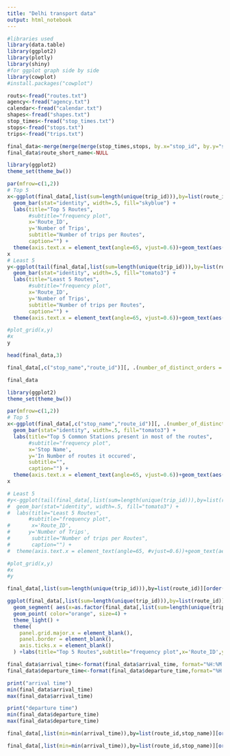 ```yaml
---
title: "Delhi transport data"
output: html_notebook
---
```



```r
#libraries used
library(data.table)
library(ggplot2)
library(plotly)
library(shiny)
#for ggplot graph side by side
library(cowplot)
#install.packages("cowplot")
```


```r
routs<-fread("routes.txt")
agency<-fread("agency.txt")
calendar<-fread("calendar.txt")
shapes<-fread("shapes.txt")
stop_times<-fread("stop_times.txt")
stops<-fread("stops.txt")
trips<-fread("trips.txt")
```

```r
final_data<-merge(merge(merge(stop_times,stops, by.x="stop_id", by.y="stop_id"),trips, by.x="trip_id", by.y="trip_id"),routs,by.x="route_id", by.y="route_id")
final_data$route_short_name<-NULL
```

```r
library(ggplot2)
theme_set(theme_bw())

par(mfrow=c(1,2))
# Top 5
x<-ggplot(final_data[,list(sum=length(unique(trip_id))),by=list(route_id)][order(-sum)][0:5], aes(x=as.factor(final_data[,list(sum=length(unique(trip_id))),by=list(route_id)][order(-sum)][0:5]$route_id), y=final_data[,list(sum=length(unique(trip_id))),by=list(route_id)][order(-sum)][0:5]$sum)) + 
  geom_bar(stat="identity", width=.5, fill="skyblue") + 
  labs(title="Top 5 Routes",
       #subtitle="frequency plot",
       x='Route_ID',
       y='Number of Trips',
       subtitle="Number of trips per Routes", 
       caption="") + 
  theme(axis.text.x = element_text(angle=65, vjust=0.6))+geom_text(aes(label=final_data[,list(sum=length(unique(trip_id))),by=list(route_id)][order(-sum)][0:5]$sum), vjust=-0.3, size=3.5)+scale_y_continuous(labels=scales::comma)
x
# Least 5
y<-ggplot(tail(final_data[,list(sum=length(unique(trip_id))),by=list(route_id)][order(-sum)],5), aes(x=as.factor(tail(final_data[,list(sum=length(unique(trip_id))),by=list(route_id)][order(-sum)],5)$route_id), y=tail(final_data[,list(sum=length(unique(trip_id))),by=list(route_id)][order(-sum)],5)$sum)) + 
  geom_bar(stat="identity", width=.5, fill="tomato3") + 
  labs(title="Least 5 Routes",
       #subtitle="frequency plot",
       x='Route_ID',
       y='Number of Trips',
       subtitle="Number of trips per Routes", 
       caption="") + 
  theme(axis.text.x = element_text(angle=65, vjust=0.6))+geom_text(aes(label=tail(final_data[,list(sum=length(unique(trip_id))),by=list(route_id)][order(-sum)],5)$sum), vjust=-0.3, size=3.5)+scale_y_continuous(labels=scales::comma)

#plot_grid(x,y)
#x
y
```
```r
head(final_data,3)
```

```r
final_data[,c("stop_name","route_id")][, .(number_of_distinct_orders = length(unique(route_id))), by = list(stop_name)][order(-number_of_distinct_orders)][0:5]
```

```r
final_data
```

```r
library(ggplot2)
theme_set(theme_bw())

par(mfrow=c(1,2))
# Top 5
x<-ggplot(final_data[,c("stop_name","route_id")][, .(number_of_distinct_orders = length(unique(route_id))), by = list(stop_name)][order(-number_of_distinct_orders)][0:5], aes(x=as.factor(final_data[,c("stop_name","route_id")][, .(number_of_distinct_orders = length(unique(route_id))), by = list(stop_name)][order(-number_of_distinct_orders)][0:5]$stop_name), y=final_data[,c("stop_name","route_id")][, .(number_of_distinct_orders = length(unique(route_id))), by = list(stop_name)][order(-number_of_distinct_orders)][0:5]$number_of_distinct_orders)) + 
  geom_bar(stat="identity", width=.5, fill="tomato3") + 
  labs(title="Top 5 Common Stations present in most of the routes",
       #subtitle="frequency plot",
       x='Stop Name',
       y='In Number of routes it occured',
       subtitle="", 
       caption="") + 
  theme(axis.text.x = element_text(angle=65, vjust=0.6))+geom_text(aes(label=final_data[,c("stop_name","route_id")][, .(number_of_distinct_orders = length(unique(route_id))), by = list(stop_name)][order(-number_of_distinct_orders)][0:5]$number_of_distinct_orders), vjust=-0.3, size=3.5)+scale_y_continuous(labels=scales::comma)
x

# Least 5
#y<-ggplot(tail(final_data[,list(sum=length(unique(trip_id))),by=list(route_id)][order(-sum)],5), #aes(x=as.factor(tail(final_data[,list(sum=length(unique(trip_id))),by=list(route_id)][order(-sum)],5)$route_id), #y=tail(final_data[,list(sum=length(unique(trip_id))),by=list(route_id)][order(-sum)],5)$sum)) + 
#  geom_bar(stat="identity", width=.5, fill="tomato3") + 
#  labs(title="Least 5 Routes",
       #subtitle="frequency plot",
#       x='Route_ID',
#      y='Number of Trips',
#       subtitle="Number of trips per Routes", 
#       caption="") + 
#  theme(axis.text.x = element_text(angle=65, #vjust=0.6))+geom_text(aes(label=tail(final_data[,list(sum=length(unique(trip_id))),by=list(route_id)][order(-sum)],5)$sum), vjust=-0.3, #size=3.5)+scale_y_continuous(labels=scales::comma)

#plot_grid(x,y)
#x
#y

```

```r
final_data[,list(sum=length(unique(trip_id))),by=list(route_id)][order(-sum)][0:5]
```


```r
ggplot(final_data[,list(sum=length(unique(trip_id))),by=list(route_id)][order(-sum)][0:5], aes(x=as.factor(final_data[,list(sum=length(unique(trip_id))),by=list(route_id)][order(-sum)][0:5]$route_id), y=final_data[,list(sum=length(unique(trip_id))),by=list(route_id)][order(-sum)][0:5]$sum)) +
  geom_segment( aes(x=as.factor(final_data[,list(sum=length(unique(trip_id))),by=list(route_id)][order(-sum)][0:5]$route_id), xend=as.factor(final_data[,list(sum=length(unique(trip_id))),by=list(route_id)][order(-sum)][0:5]$route_id), y=0, yend=final_data[,list(sum=length(unique(trip_id))),by=list(route_id)][order(-sum)][0:5]$sum), color="grey") +
  geom_point( color="orange", size=4) +
  theme_light() +
  theme(
    panel.grid.major.x = element_blank(),
    panel.border = element_blank(),
    axis.ticks.x = element_blank()
  ) +labs(title="Top 5 Routes",subtitle="frequency plot",x='Route_ID',y='Number of Trips', caption="") 
```

```r
final_data$arrival_time<-format(final_data$arrival_time, format="%H:%M:%S")
final_data$departure_time<-format(final_data$departure_time,format="%H:%M:%S")
```


```r
print("arrival time")
min(final_data$arrival_time)
max(final_data$arrival_time)

print("departure time")
min(final_data$departure_time)
max(final_data$departure_time)
```

```r
final_data[,list(min=min(arrival_time)),by=list(route_id,stop_name)][order(min)]
```

```r
final_data[,list(min=min(arrival_time)),by=list(route_id,stop_name)][order(min)]
```

